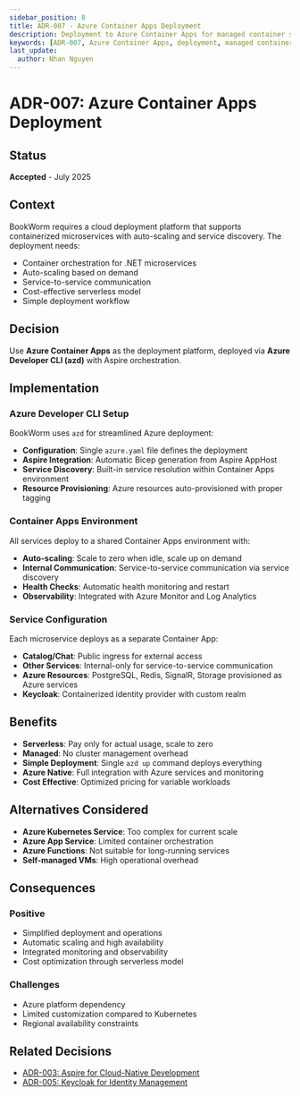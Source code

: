 ```yaml
---
sidebar_position: 8
title: ADR-007 - Azure Container Apps Deployment
description: Deployment to Azure Container Apps for managed container services and auto-scaling
keywords: [ADR-007, Azure Container Apps, deployment, managed containers, auto-scaling, serverless]
last_update:
  author: Nhan Nguyen
---
```


# ADR-007: Azure Container Apps Deployment

## Status

**Accepted** - July 2025

## Context

BookWorm requires a cloud deployment platform that supports containerized microservices with auto-scaling and service discovery. The deployment needs:

- Container orchestration for .NET microservices
- Auto-scaling based on demand
- Service-to-service communication
- Cost-effective serverless model
- Simple deployment workflow

## Decision

Use **Azure Container Apps** as the deployment platform, deployed via **Azure Developer CLI (azd)** with Aspire orchestration.

## Implementation

### Azure Developer CLI Setup

BookWorm uses `azd` for streamlined Azure deployment:

- **Configuration**: Single `azure.yaml` file defines the deployment
- **Aspire Integration**: Automatic Bicep generation from Aspire AppHost
- **Service Discovery**: Built-in service resolution within Container Apps environment
- **Resource Provisioning**: Azure resources auto-provisioned with proper tagging

### Container Apps Environment

All services deploy to a shared Container Apps environment with:

- **Auto-scaling**: Scale to zero when idle, scale up on demand
- **Internal Communication**: Service-to-service communication via service discovery
- **Health Checks**: Automatic health monitoring and restart
- **Observability**: Integrated with Azure Monitor and Log Analytics

### Service Configuration

Each microservice deploys as a separate Container App:

- **Catalog/Chat**: Public ingress for external access
- **Other Services**: Internal-only for service-to-service communication
- **Azure Resources**: PostgreSQL, Redis, SignalR, Storage provisioned as Azure services
- **Keycloak**: Containerized identity provider with custom realm

## Benefits

- **Serverless**: Pay only for actual usage, scale to zero
- **Managed**: No cluster management overhead
- **Simple Deployment**: Single `azd up` command deploys everything
- **Azure Native**: Full integration with Azure services and monitoring
- **Cost Effective**: Optimized pricing for variable workloads

## Alternatives Considered

- **Azure Kubernetes Service**: Too complex for current scale
- **Azure App Service**: Limited container orchestration
- **Azure Functions**: Not suitable for long-running services
- **Self-managed VMs**: High operational overhead

## Consequences

### Positive

- Simplified deployment and operations
- Automatic scaling and high availability
- Integrated monitoring and observability
- Cost optimization through serverless model

### Challenges

- Azure platform dependency
- Limited customization compared to Kubernetes
- Regional availability constraints

## Related Decisions

- [ADR-003: Aspire for Cloud-Native Development](./adr-003-aspire-cloud-native)
- [ADR-005: Keycloak for Identity Management](./adr-005-keycloak-identity)
